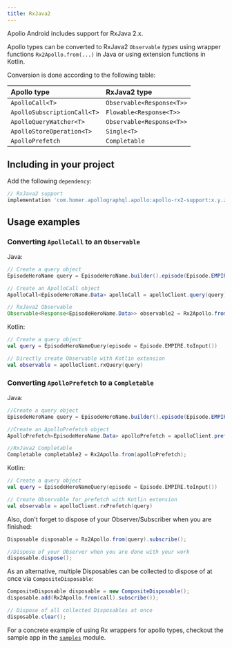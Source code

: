 ```yaml
---
title: RxJava2
---
```


Apollo Android includes support for RxJava 2.x.

Apollo types can be converted to RxJava2 `Observable` *types* using wrapper functions `Rx2Apollo.from(...)` in Java or using extension functions in Kotlin.

Conversion is done according to the following table:

| Apollo type |  RxJava2 type|
| :--- | :--- |
| `ApolloCall<T>` | `Observable<Response<T>>` |
| `ApolloSubscriptionCall<T>` | `Flowable<Response<T>>` |
| `ApolloQueryWatcher<T>` | `Observable<Response<T>>` |
| `ApolloStoreOperation<T>` | `Single<T>` |
| `ApolloPrefetch` | `Completable` |

## Including in your project

Add the following `dependency`:

```groovy
// RxJava2 support
implementation 'com.homer.apollographql.apollo:apollo-rx2-support:x.y.z'
```

## Usage examples

### Converting `ApolloCall` to an `Observable`

Java:
```java
// Create a query object
EpisodeHeroName query = EpisodeHeroName.builder().episode(Episode.EMPIRE).build();

// Create an ApolloCall object
ApolloCall<EpisodeHeroName.Data> apolloCall = apolloClient.query(query);

// RxJava2 Observable
Observable<Response<EpisodeHeroName.Data>> observable2 = Rx2Apollo.from(apolloCall);
```

Kotlin:
```kotlin
// Create a query object
val query = EpisodeHeroNameQuery(episode = Episode.EMPIRE.toInput())

// Directly create Observable with Kotlin extension
val observable = apolloClient.rxQuery(query)
```


### Converting `ApolloPrefetch` to a `Completable`

Java:
```java
//Create a query object
EpisodeHeroName query = EpisodeHeroName.builder().episode(Episode.EMPIRE).build();

//Create an ApolloPrefetch object
ApolloPrefetch<EpisodeHeroName.Data> apolloPrefetch = apolloClient.prefetch(query);

//RxJava2 Completable
Completable completable2 = Rx2Apollo.from(apolloPrefetch);
```

Kotlin:
```kotlin
// Create a query object
val query = EpisodeHeroNameQuery(episode = Episode.EMPIRE.toInput())

// Create Observable for prefetch with Kotlin extension
val observable = apolloClient.rxPrefetch(query)
```

Also, don't forget to dispose of your Observer/Subscriber when you are finished:
```java
Disposable disposable = Rx2Apollo.from(query).subscribe();

//Dispose of your Observer when you are done with your work
disposable.dispose();
```
As an alternative, multiple Disposables can be collected to dispose of at once via `CompositeDisposable`:
```java
CompositeDisposable disposable = new CompositeDisposable();
disposable.add(Rx2Apollo.from(call).subscribe());

// Dispose of all collected Disposables at once
disposable.clear();
```


For a concrete example of using Rx wrappers for apollo types, checkout the sample app in the [`samples`](https://github.com/apollographql/apollo-android/tree/main/samples) module.

